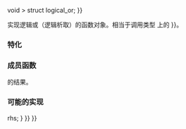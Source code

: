 {{cpp/title|logical_or}}
{{cpp/utility/functional/navbar}}
{{dcl begin}}
{{dcl header|functional}}
{{dcl rev begin}}
{{dcl|until=c++14|
template&lt; class T &gt;
struct logical_or;
}}
{{dcl|since=c++14|
template&lt; class T {{=}} void &gt;
struct logical_or;
}}
{{dcl rev end}}
{{dcl end}}

实现逻辑或（逻辑析取）的函数对象。相当于调用类型 {{tt|T}} 上的 {{c|operator{{!!}}}}。

===特化===
{{rev begin}}
{{rev|since=c++14|
标准库提供 {{tt|std::logical_or}} 在不指定 {{tt|T}} 时的特化，它使得形参类型和返回类型留待推导。
{{dsc begin}}
{{dsc inc|cpp/utility/functional/dsc logical_or_void}}
{{dsc end}}
}}
{{rev end}}

{{cpp/utility/functional/member types|result=bool|arg1=T|arg2=T}}

===成员函数===
{{dsc begin}}
{{dsc mem fun|operator()|nolink=true|返回两个实参的逻辑或}}
{{dsc end}}

{{member|{{small|std::logical_or::}}operator()|2=
{{dcl begin}}
{{dcla|constexpr=c++14|1=
bool operator()( const T&amp; lhs, const T&amp; rhs ) const;
}}
{{dcl end}}

返回 {{c|lhs}} 和 {{c|rhs}} 的逻辑或。

===参数===
{{par begin}}
{{par|lhs, rhs|要计算逻辑或的值}}
{{par end}}

===返回值===
{{c|lhs {{!!}} rhs}} 的结果。

{{cpp/impldef exception}}

===可能的实现===
{{eq fun|1=
constexpr bool operator()(const T &amp;lhs, const T &amp;rhs) const 
{
    return lhs {{!!}} rhs;
}
}}
}}

{{langlinks|de|en|es|fr|it|ja|pt|ru}}